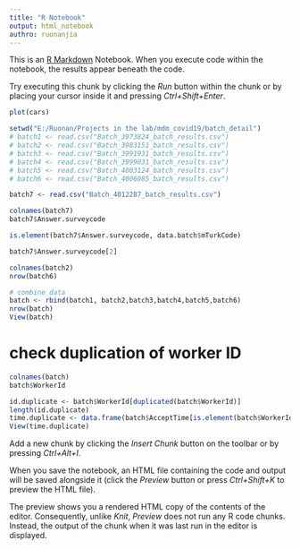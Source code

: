 ```yaml
---
title: "R Notebook"
output: html_notebook
authro: ruonanjia
---
```


This is an [R Markdown](http://rmarkdown.rstudio.com) Notebook. When you execute code within the notebook, the results appear beneath the code. 

Try executing this chunk by clicking the *Run* button within the chunk or by placing your cursor inside it and pressing *Ctrl+Shift+Enter*. 

```r
plot(cars)
```


```r
setwd("E:/Ruonan/Projects in the lab/mdm_covid19/batch_detail")
# batch1 <- read.csv("Batch_3973824_batch_results.csv")
# batch2 <- read.csv("Batch_3983151_batch_results.csv")
# batch3 <- read.csv("Batch_3991931_batch_results.csv")
# batch4 <- read.csv("Batch_3999031_batch_results.csv")
# batch5 <- read.csv("Batch_4003124_batch_results.csv")
# batch6 <- read.csv("Batch_4006085_batch_results.csv")

batch7 <- read.csv("Batch_4012287_batch_results.csv")

```

```r
colnames(batch7)
batch7$Answer.surveycode

is.element(batch7$Answer.surveycode, data.batch$mTurkCode)

batch7$Answer.surveycode[2]
```


```r
colnames(batch2)
nrow(batch6)

# combine data
batch <- rbind(batch1, batch2,batch3,batch4,batch5,batch6)
nrow(batch)
View(batch)
```

# check duplication of worker ID
```r
colnames(batch)
batch$WorkerId

id.duplicate <- batch$WorkerId[duplicated(batch$WorkerId)]
length(id.duplicate)
time.duplicate <- data.frame(batch$AcceptTime[is.element(batch$WorkerId, id.duplicate)], batch$WorkerId[is.element(batch$WorkerId, id.duplicate)])
View(time.duplicate)
```


Add a new chunk by clicking the *Insert Chunk* button on the toolbar or by pressing *Ctrl+Alt+I*.

When you save the notebook, an HTML file containing the code and output will be saved alongside it (click the *Preview* button or press *Ctrl+Shift+K* to preview the HTML file).

The preview shows you a rendered HTML copy of the contents of the editor. Consequently, unlike *Knit*, *Preview* does not run any R code chunks. Instead, the output of the chunk when it was last run in the editor is displayed.
